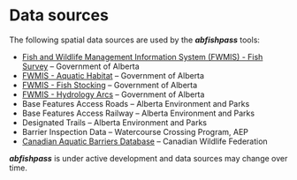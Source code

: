 # Data sources {#sec-sources}

The following spatial data sources are used by the ***abfishpass*** tools:

- [Fish and Wildlife Management Information System (FWMIS) - Fish Survey](https://www.alberta.ca/access-fwmis-data.aspx) -- Government of Alberta
- [FWMIS - Aquatic Habitat](https://www.alberta.ca/access-fwmis-data.aspx) -- Government of Alberta
- [FWMIS - Fish Stocking](https://www.alberta.ca/access-fwmis-data.aspx) -- Government of Alberta
- [FWMIS - Hydrology Arcs](https://www.alberta.ca/access-fwmis-data.aspx) -- Government of Alberta
- Base Features Access Roads -- Alberta Environment and Parks
- Base Features Access Railway -- Alberta Environment and Parks
- Designated Trails -- Alberta Environment and Parks
- Barrier Inspection Data -- Watercourse Crossing Program, AEP
- [Canadian Aquatic Barriers Database](https://aquaticbarriers.ca) -- Canadian Wildlife Federation

:::{.callout-note}
***abfishpass*** is under active development and data sources may change over time.
:::